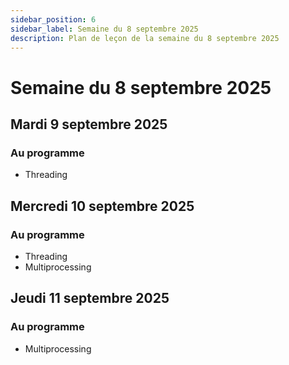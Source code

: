 ```yaml
---
sidebar_position: 6
sidebar_label: Semaine du 8 septembre 2025
description: Plan de leçon de la semaine du 8 septembre 2025
---
```


# Semaine du 8 septembre 2025

## Mardi 9 septembre 2025

### Au programme

- Threading

## Mercredi 10 septembre 2025

### Au programme

- Threading
- Multiprocessing

## Jeudi 11 septembre 2025

### Au programme

- Multiprocessing
